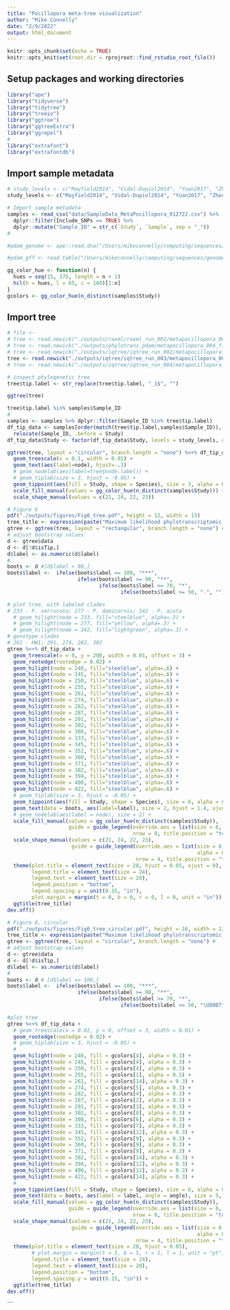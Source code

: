 ```yaml
---
title: "Pocillopora meta-tree visualization"
author: "Mike Connelly"
date: "2/9/2022"
output: html_document
---
```


```r
knitr::opts_chunk$set(echo = TRUE)
knitr::opts_knit$set(root.dir = rprojroot::find_rstudio_root_file())
```

## Setup packages and working directories
```r
library("ape")
library("tidyverse")
library("tidytree")
library("treeio")
library("ggtree")
library("ggtreeExtra")
library("ggrepel")
#
library("extrafont")
library("extrafontdb")
```

## Import sample metadata
```r
# study_levels <- c("Mayfield2014", "Vidal-Dupiol2014", "Yuan2017", "Zhou2017", "Brener-Raffali2018", "Delgadillo-Nuno2018", "Tang2018", "Wecker2018", "Zhou2018", "Poquita-Du2019", "Zhou2019", "Buitrago-Lopez2020", "Connelly2020", "Chuang-Mitarai2020", "Li2020", "Connelly2022", "Grupstra2022")
study_levels <- c("Mayfield2014", "Vidal-Dupiol2014", "Yuan2017", "Zhou2017", "Brener-Raffali2018", "Delgadillo-Nuno2018", "Tang2018", "Wecker2018", "Zhou2018", "Poquita-Du2019", "Zhou2019", "Buitrago-Lopez2020", "Chuang-Mitarai2020", "Li2020", "ConnellyEAPSI", "Grupstra2022")
```
```r
# Import sample metadata 
samples <- read_csv("data/SampleData_MetaPocillopora_012722.csv") %>% 
  dplyr::filter(Include_SNPs == TRUE) %>% 
  dplyr::mutate("Sample_ID" = str_c(`Study`, `Sample`, sep = "_"))
# 
```

```r
#pdam_genome <- ape::read.dna("/Users/mikeconnelly/computing/sequences/genomes/coral/pocillopora/pdam/pdam_genome.fasta", format = "fasta")
```
```r
#pdam_gff <- read.table("/Users/mikeconnelly/computing/sequences/genomes/coral/pocillopora/pdam/pdam_genome.gff", sep="\t", quote="")
```
```r
gg_color_hue <- function(n) {
  hues = seq(15, 375, length = n + 1)
  hcl(h = hues, l = 65, c = 100)[1:n]
}
gcolors <- gg_color_hue(n_distinct(samples$Study))
```

## Import tree
```r
# file <- 
# tree <- read.newick("./outputs/raxml/raxml_run_001/metapocillopora_004_filtered_strict.raxml.support")
# tree <- read.newick("./outputs/phylotrans_pdam/metapocillopora_004_filtered_strict.min4.phy.treefile")
# tree <- read.newick("./outputs/iqtree/iqtree_run_002/metapocillopora_004_filtered_strict.treefile")
tree <- read.newick("./outputs/iqtree/iqtree_run_003/metapocillopora_004_filtered_strict.contree")
# tree <- read.newick("./outputs/iqtree/iqtree_run_004/metapocillopora_004_filtered_strict.treefile")

# inspect phylogenetic tree
tree$tip.label <- str_replace(tree$tip.label, "_1$", "")
```

```r
ggtree(tree)
```

```r
tree$tip.label %in% samples$Sample_ID
# 
samples <- samples %>% dplyr::filter(Sample_ID %in% tree$tip.label)
df_tip_data <- samples[order(match(tree$tip.label,samples$Sample_ID)), ] %>% 
  relocate(Sample_ID, .before = Study)
df_tip_data$Study <- factor(df_tip_data$Study, levels = study_levels, ordered = TRUE)
```
```r
ggtree(tree, layout = "circular", branch.length = "none") %<+% df_tip_data + 
  geom_treescale(x = 0.1, width = 0.05) +
  geom_text(aes(label=node), hjust=-.3)
  # geom_nodelab(aes(label=tree$node.label)) + 
  # geom_tiplab(size = 3, hjust = -0.05) +
  geom_tippoint(aes(fill = Study, shape = Species), size = 3, alpha = 0.8, stroke = 0.5, color = "black", show.legend = TRUE) +
  scale_fill_manual(values = gg_color_hue(n_distinct(samples$Study))) +
  scale_shape_manual(values = c(21, 24, 22, 23)) 
```


```r
# Figure 6 
pdf("./outputs/figures/Fig6_tree.pdf", height = 12, width = 13)
tree_title <- expression(paste("Maximum likelihood phylotranscriptomic tree"))
gtree <- ggtree(tree, layout = "rectangular", branch.length = "none") #
# adjust bootstrap values
d <- gtree$data
d <- d[!d$isTip,]
d$label <- as.numeric(d$label)
#
boots <- d #[d$label > 80,]
boots$label <-  ifelse(boots$label == 100, "***",
                       ifelse(boots$label >= 90, "**",
                              ifelse(boots$label >= 70, "*",
                                     ifelse(boots$label >= 50, ".", "")))) 

# plot tree, with labeled clades
# 233 - P. verrucosa; 277 - P. damicornis; 342 - P. acuta
  # geom_hilight(node = 233, fill="steelblue", alpha=.3) +
  # geom_hilight(node = 277, fill="yellow", alpha=.3) +
  # geom_hilight(node = 342, fill="lightgreen", alpha=.3) +
# genotype clades
# 261 - HW1; 291, 274, 282, 302
gtree %<+% df_tip_data + 
  geom_treescale(x = 0, y = 200, width = 0.01, offset = 3) +
  geom_rootedge(rootedge = 0.02) +
  geom_hilight(node = 240, fill="steelblue", alpha=.6) +
  geom_hilight(node = 245, fill="steelblue", alpha=.6) +
  geom_hilight(node = 250, fill="steelblue", alpha=.6) +
  geom_hilight(node = 255, fill="steelblue", alpha=.6) +
  geom_hilight(node = 261, fill="steelblue", alpha=.6) +
  geom_hilight(node = 274, fill="steelblue", alpha=.6) +
  geom_hilight(node = 282, fill="steelblue", alpha=.6) +
  geom_hilight(node = 287, fill="steelblue", alpha=.6) +
  geom_hilight(node = 291, fill="steelblue", alpha=.6) +
  geom_hilight(node = 302, fill="steelblue", alpha=.6) +
  geom_hilight(node = 308, fill="steelblue", alpha=.6) +
  geom_hilight(node = 333, fill="steelblue", alpha=.6) +
  geom_hilight(node = 345, fill="steelblue", alpha=.6) +
  geom_hilight(node = 352, fill="steelblue", alpha=.6) +
  geom_hilight(node = 360, fill="steelblue", alpha=.6) +
  geom_hilight(node = 371, fill="steelblue", alpha=.6) +
  geom_hilight(node = 382, fill="steelblue", alpha=.6) +
  geom_hilight(node = 394, fill="steelblue", alpha=.6) +
  geom_hilight(node = 400, fill="steelblue", alpha=.6) +
  geom_hilight(node = 422, fill="steelblue", alpha=.6) +
  # geom_tiplab(size = 3, hjust = -0.05) +
  geom_tippoint(aes(fill = Study, shape = Species), size = 6, alpha = 0.8, stroke = 0.5, color = "black", show.legend = T) +
  geom_text(data = boots, aes(label=label), size = 2, hjust = 1.4, vjust = -0.4, fontface = 2) +
  # geom_nodelab(aes(label = node), size = 2) +
  scale_fill_manual(values = gg_color_hue(n_distinct(samples$Study)),
                    guide = guide_legend(override.aes = list(size = 6, shape = 21),
                                         nrow = 8, title.position = "top")) +
  scale_shape_manual(values = c(21, 24, 22, 23),
                     guide = guide_legend(override.aes = list(size = 6,
                                                              alpha = 0.8, stroke = 0.5, fill = "black"),
                                          nrow = 4, title.position = "top")) +
  theme(plot.title = element_text(size = 28, hjust = 0.05, vjust = 0),
        legend.title = element_text(size = 24),
        legend.text = element_text(size = 20),
        legend.position = "bottom",
        legend.spacing.y = unit(0.15, "in"),
        plot.margin = margin(t = 0, b = 0, r = 0, l = 0, unit = "in")) +
  ggtitle(tree_title)
dev.off()
```
```r
# Figure 6, circular
pdf("./outputs/figures/Fig6_tree_circular.pdf", height = 16, width = 13)
tree_title <- expression(paste("Maximum likelihood phylotranscriptomic tree cladogram (7,688 SNPs)"))
gtree <- ggtree(tree, layout = "circular", branch.length = "none") #
# adjust bootstrap values
d <- gtree$data
d <- d[!d$isTip,]
d$label <- as.numeric(d$label)
#
boots <- d # [d$label == 100,]
boots$label <-  ifelse(boots$label == 100, "***",
                       ifelse(boots$label >= 90, "**",
                              ifelse(boots$label >= 70, "*",
                                     ifelse(boots$label >= 50, "\U00B7", "")))) 

#plot tree
gtree %<+% df_tip_data + 
  # geom_treescale(x = 0.02, y = 0, offset = 3, width = 0.01) +
  geom_rootedge(rootedge = 0.02) +
  # geom_tiplab(size = 3, hjust = -0.05) +
  #
  geom_hilight(node = 240, fill = gcolors[4], alpha = 0.3) +
  geom_hilight(node = 245, fill = gcolors[4], alpha = 0.3) +
  geom_hilight(node = 250, fill = gcolors[4], alpha = 0.3) +
  geom_hilight(node = 255, fill = gcolors[1], alpha = 0.3) +
  geom_hilight(node = 261, fill = gcolors[14], alpha = 0.3) +
  geom_hilight(node = 274, fill = gcolors[5], alpha = 0.3) +
  geom_hilight(node = 282, fill = gcolors[4], alpha = 0.3) +
  geom_hilight(node = 287, fill = gcolors[2], alpha = 0.3) +
  geom_hilight(node = 291, fill = gcolors[3], alpha = 0.3) +
  geom_hilight(node = 302, fill = gcolors[8], alpha = 0.3) +
  geom_hilight(node = 308, fill = gcolors[6], alpha = 0.3) +
  geom_hilight(node = 333, fill = gcolors[7], alpha = 0.3) +
  geom_hilight(node = 345, fill = gcolors[12], alpha = 0.3) +
  geom_hilight(node = 352, fill = gcolors[9], alpha = 0.3) +
  geom_hilight(node = 360, fill = gcolors[9], alpha = 0.3) +
  geom_hilight(node = 371, fill = gcolors[9], alpha = 0.3) +
  geom_hilight(node = 382, fill = gcolors[14], alpha = 0.3) +
  geom_hilight(node = 394, fill = gcolors[12], alpha = 0.3) +
  geom_hilight(node = 400, fill = gcolors[12], alpha = 0.3) +
  geom_hilight(node = 422, fill = gcolors[14], alpha = 0.3) +
  #
  geom_tippoint(aes(fill = Study, shape = Species), size = 6, alpha = 0.8, stroke = 0.5, color = "black", show.legend = T) +
  geom_text(data = boots, aes(label = label, angle = angle), size = 5, hjust = 1.15, vjust = 0.15, fontface = 2) +
  scale_fill_manual(values = gg_color_hue(n_distinct(samples$Study)),
                    guide = guide_legend(override.aes = list(size = 6, shape = 21),
                                         nrow = 8, title.position = "top")) +
  scale_shape_manual(values = c(21, 24, 22, 23),
                     guide = guide_legend(override.aes = list(size = 6,
                                                              alpha = 0.8, stroke = 0.5, fill = "black"),
                                          nrow = 4, title.position = "top")) +
  theme(plot.title = element_text(size = 28, hjust = 0.05),
        # plot.margin = margin(t = 5, b = 5, r = 1, l = 1, unit = "pt"),
        legend.title = element_text(size = 24),
        legend.text = element_text(size = 20),
        legend.position = "bottom",
        legend.spacing.y = unit(0.15, "in")) +
  ggtitle(tree_title)
dev.off()
```
```


